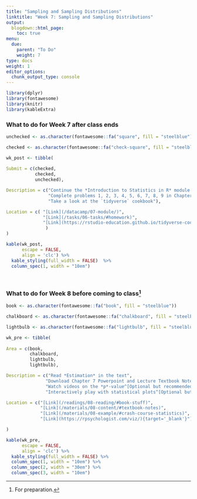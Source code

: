 ```yaml
---
title: "Sampling and Sampling Distributions"
linktitle: "Week 7: Sampling and Sampling Distributions"
output:
  blogdown::html_page:
    toc: true
menu:
  due:
    parent: "To Do"
    weight: 7
type: docs
weight: 1
editor_options: 
  chunk_output_type: console
---
```


```r
library(dplyr)
library(fontawesome)
library(knitr)
library(kableExtra)
```


### What to do for Week 7 after class ends

```r
unchecked <- as.character(fontawesome::fa("square", fill = "steelblue"))

checked <- as.character(fontawesome::fa("check-square", fill = "steelblue"))

wk_post <- tibble(
  
Submit = c(checked,
           checked,
           unchecked),

Description = c("Continue the *Introduction to Statistics in R* module on Data Camp",
                "Complete problems 1, 2, 3, 4, 5, 6, 7, 8, 9 in Chapter 6",
                "Take a look at the `tidyverse` cookbook"),

Location = c( "[Link](/datacamp/07-module/)",
              "[Link](/tasks/06-tasks/#homework)",
              "[Link](https://rstudio-education.github.io/tidyverse-cookbook/){target='_blank'}"
               )
)
```

```r
kable(wk_post, 
      escape = FALSE,
      align = 'clc') %>%
  kable_styling(full_width = FALSE)  %>%
  column_spec(1, width = "10em")
```

<br />

### What to do for Week 8 before coming to class^[For preparation.]

```r
book <- as.character(fontawesome::fa("book", fill = "steelblue"))

chalkboard <- as.character(fontawesome::fa("chalkboard", fill = "steelblue"))

lightbulb <- as.character(fontawesome::fa("lightbulb", fill = "steelblue"))

wk_pre <- tibble(
  
Area = c(book, 
         chalkboard, 
         lightbulb,
         lightbulb),

Description = c("Read *Estimation* in the text",
               "Download Chapter 7 Powerpoint and Lecture Textbook Notes",
               "Watch videos on the *p*-value^[Optional but recommended.]",
               "Interactively play with statistical plots^[Optional but recommended.]"),

Location = c("[Link](/readings/08-reading/#book-stuff)", 
             "[Link](/materials/08-content/#textbook-notes)",
             "[Link](/materials/08-example/#crash-course-statistics)",
             "[Link](https://rpsychologist.com/viz/){target='_blank'}")

)

```

```r
kable(wk_pre, 
      escape = FALSE,
      align = 'clc') %>%
  kable_styling(full_width = FALSE) %>%
  column_spec(1, width = "10em") %>%
  column_spec(2, width = "30em") %>%
  column_spec(3, width = "10em")
```  
